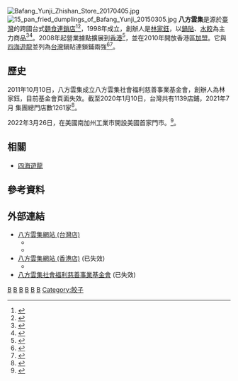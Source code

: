 {{Infobox company
| name = 八方雲集國際股份有限公司
| name_en = Bafang Yunji International Co., Ltd.
| logo = [[file:8_Way_International_logo.png|180px]]
| type = [[上市公司|上市公司]]
| traded_as = {{twse|2753}}<br/>（2021年9月9日上市）
| local_code_name = TW
| local_code = 70472679
| foundation = 2000年1月19日
| industry = {{link-en|外食產業|Foodservice}}
| products = [[水餃|水餃]]、[[鍋貼|鍋貼]]、[[麵食|麵食]]
| location = {{TWN}}<br />[[新北市|新北市]][[淡水區|淡水區]]中正東路二段27號18樓
| area_served = {{TWN}}<br />{{CHN}}<br />{{HKG}}<br />{{USA}}
| locations = 
| services = 
| founder = [[林家鈺|林家鈺]]
| key_people = 
| assets = 
| revenue = [[新台幣|新台幣]]1,000,000,000元
| capital = [[新台幣|新台幣]]600,447,960元
| num_employees = 
| homepage = [https://www.8way.com.tw/ www.8way.com.tw]
| subsid = 
| footnotes = [http://company.g0v.ronny.tw/id/70472679 台灣公司資料]
}}
[[File:Bafang_Yunji_Zhishan_Store_20170405.jpg|thumb]]
[[File:15_pan_fried_dumplings_of_Bafang_Yunji_20150305.jpg|thumb]]
'''八方雲集'''是源於[[臺灣|臺灣]]的跨國台式[[麵食|麵食]][[連鎖店|連鎖店]]<ref>{{cite news |author1=姚舜 |title=八方雲集1月營收5.46億元 單月新高 |url=https://www.chinatimes.com/realtimenews/20220211004312-260410?chdtv |accessdate=2022-02-11 |work=工商時報 |date=2022-02-11 |language=zh-hant |archive-date=2022-03-09 |archive-url=https://web.archive.org/web/20220309213153/https://www.chinatimes.com/realtimenews/20220211004312-260410?chdtv }}</ref><ref>{{cite news |author1=姚舜 |title=觀光餐飲產業明星股｜八方雲集、乾杯、亞洲藏壽司 |url=https://ctee.com.tw/topic/2022/587524.html |accessdate=2022-02-11 |work=工商時報 |date=2022-01-27 |language=zh-hant |archive-date=2022-02-11 |archive-url=https://web.archive.org/web/20220211144153/https://ctee.com.tw/topic/2022/587524.html }}</ref>，1998年成立，創辦人是[[林家鈺|林家鈺]]，以[[鍋貼|鍋貼]]、[[水餃|水餃]]為主力商品<ref>{{cite news |title=八方雲集新菜單曝光讓她崩潰「快吃不起」 網哭：它曾經便宜過 |url=https://udn.com/news/story/7270/5994192 |accessdate=2022-02-11 |work=聯合新聞網 |date=2021-12-28 |language=zh-hant |archive-date=2022-02-11 |archive-url=https://web.archive.org/web/20220211144559/https://udn.com/news/story/7270/5994192 }}</ref><ref>{{cite news |author1=黃士原 |title=從煎餃水餃到湯麵都是素的　八方雲集新品牌芳珍蔬食12／29開幕 |url=https://travel.ettoday.net/article/2156587.htm |accessdate=2022-02-11 |work=ETtoday旅遊雲 |date=2021-12-28 |language=zh-hant |archive-date=2022-02-11 |archive-url=https://web.archive.org/web/20220211145524/https://travel.ettoday.net/article/2156587.htm }}</ref>。2008年起營業據點擴展到[[香港|香港]]<ref>{{cite news |author1=沈瑜 |title=八方雲集傳長女！掛牌日噴漲11%，解密「高價水餃股」三大布局 |url=https://www.gvm.com.tw/article/82328 |accessdate=2022-02-11 |work=遠見雜誌 |date=2021-09-09 |language=zh-hant |archive-date=2022-02-11 |archive-url=https://web.archive.org/web/20220211144959/https://www.gvm.com.tw/article/82328 }}</ref>，並在2010年開放香港區[[加盟|加盟]]。它與[[四海遊龍|四海遊龍]]並列為[[台灣|台灣]]鍋貼連鎖鋪兩強<ref>{{cite news |author1=張宏業 |title=防物價哄抬 調查局行政稽查八方雲集、四海遊龍 |url=https://udn.com/news/story/7266/6026276 |accessdate=2022-02-11 |work=聯合報 |date=2022-01-11 |language=zh-hant |archive-date=2022-02-11 |archive-url=https://web.archive.org/web/20220211145848/https://udn.com/news/story/7266/6026276 }}</ref><ref>{{cite news |title=八方雲集稱霸鍋貼天下？饕客曝「重點優勢」：贏了不意外 |url=https://www.nownews.com/news/5463945 |accessdate=2022-02-11 |work=NOWnews 今日新聞 |date=2021-12-04 |language=zh-hant |archive-date=2022-02-11 |archive-url=https://web.archive.org/web/20220211175128/https://www.nownews.com/news/5463945 }}</ref>。

==歷史==
2011年10月10日，八方雲集成立八方雲集社會福利慈善事業基金會，創辦人為林家鈺，目前基金會頁面失效。截至2020年1月10日，台灣共有1139店鋪，2021年7月
集團總門店數1261家<ref>{{cite news |author1=嚴雅芳 |title=八方雲集做對這三件事 急甩四海快速壯大 |url=https://money.udn.com/money/story/121852/5537343 |accessdate=2022-02-11 |work=經濟日報 |date=2021-06-16 |language=zh-hant |archive-date=2022-02-11 |archive-url=https://web.archive.org/web/20220211150643/https://money.udn.com/money/story/121852/5537343 }}</ref>。

2022年3月26日，在美國南加州工業市開設美國首家門市。<ref>{{cite news |author1=嚴雅芳 |title=八方雲集美國首店開幕 鍋貼套餐一份賣10.5美元 |url=https://money.udn.com/money/story/5612/6193026 |accessdate=2022-02-26 |work=經濟日報 |date=2022-02-26 |language=zh-hant |archive-date=2022-04-24 |archive-url=https://web.archive.org/web/20220424180113/https://money.udn.com/money/story/5612/6193026 }}</ref>。

==相關==
*[[四海遊龍|四海遊龍]]

==參考資料==
{{reflist|2}}

==外部連結==
{{commonscat|Bafang Yunji}}
*[https://www.8way.com.tw 八方雲集網站 (台灣店)] {{Wayback|url=https://www.8way.com.tw/ |date=20201101004828 }}{{zh-tw}}
**{{facebook|8wayTW}}{{zh-tw}}
**{{instagram|bafangtw}}
*[http://www.8way.asia 八方雲集網站 (香港店) ] {{Wayback|url=http://www.8way.asia/ |date=20200220095013 }}{{zh-tw}}{{en}} (已失效)
**{{facebook|8way.asia|八方雲集鍋貼水餃專門店(香港店)}}{{zh-tw}}
*[https://www.8way.com.tw/foundation.php 八方雲集社會福利慈善事業基金會] {{Wayback|url=https://www.8way.com.tw/foundation.php |date=20200205094455 }} (已失效)

{{Portal bar|臺灣|文化|餐飲|企業}}
[[Category:1998年台灣建立|B]]
[[Category:1998年成立的公司|B]]
[[Category:台灣餐飲公司|B]]
[[Category:台灣連鎖餐廳|B]]

[[Category:總部在台灣的跨國食品公司|B]]
[[Category:總部位於新北市淡水區的工商業機構|B]]
[[Category:餃子|Category:餃子]]